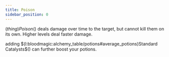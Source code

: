 ```yaml
---
title: Poison
sidebar_position: 0
---
```



$(thing)Poison$() deals damage over time to the target, but cannot kill them on its own. Higher levels deal faster damage.

adding $(l:bloodmagic:alchemy_table/potions#average_potions)Standard Catalysts$() can further boost your potions.


